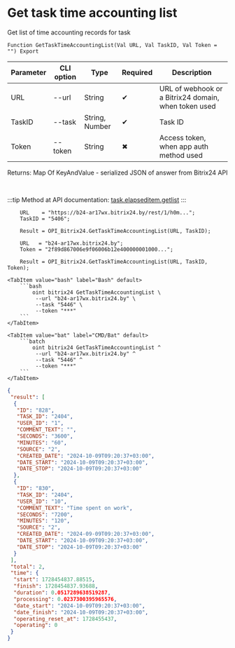 ﻿---
sidebar_position: 3
---


# Get task time accounting list
 Get list of time accounting records for task



`Function GetTaskTimeAccountingList(Val URL, Val TaskID, Val Token = "") Export`

  | Parameter | CLI option | Type | Required | Description |
  |-|-|-|-|-|
  | URL | --url | String | &#x2714; | URL of webhook or a Bitrix24 domain, when token used |
  | TaskID | --task | String, Number | &#x2714; | Task ID |
  | Token | --token | String | &#x2716; | Access token, when app auth method used |

  
  Returns:  Map Of KeyAndValue - serialized JSON of answer from Bitrix24 API

<br/>

:::tip
Method at API documentation: [task.elapseditem.getlist](https://dev.1c-bitrix.ru/rest_help/tasks/task/elapseditem/getlist.php)
:::
<br/>



```bsl title="1C:Enterprise/OneScript code example"
    URL    = "https://b24-ar17wx.bitrix24.by/rest/1/h0m...";
    TaskID = "5406";

    Result = OPI_Bitrix24.GetTaskTimeAccountingList(URL, TaskID);

    URL   = "b24-ar17wx.bitrix24.by";
    Token = "2f89d867006e9f06006b12e400000001000...";

    Result = OPI_Bitrix24.GetTaskTimeAccountingList(URL, TaskID, Token);
```
 

 <Tabs>
  
    <TabItem value="bash" label="Bash" default>
        ```bash
            oint bitrix24 GetTaskTimeAccountingList \
             --url "b24-ar17wx.bitrix24.by" \
             --task "5446" \
             --token "***"
        ```
    </TabItem>
  
    <TabItem value="bat" label="CMD/Bat" default>
        ```batch
            oint bitrix24 GetTaskTimeAccountingList ^
             --url "b24-ar17wx.bitrix24.by" ^
             --task "5446" ^
             --token "***"
        ```
    </TabItem>
</Tabs>


```json title="Result"
{
 "result": [
  {
   "ID": "828",
   "TASK_ID": "2404",
   "USER_ID": "1",
   "COMMENT_TEXT": "",
   "SECONDS": "3600",
   "MINUTES": "60",
   "SOURCE": "2",
   "CREATED_DATE": "2024-10-09T09:20:37+03:00",
   "DATE_START": "2024-10-09T09:20:37+03:00",
   "DATE_STOP": "2024-10-09T09:20:37+03:00"
  },
  {
   "ID": "830",
   "TASK_ID": "2404",
   "USER_ID": "10",
   "COMMENT_TEXT": "Time spent on work",
   "SECONDS": "7200",
   "MINUTES": "120",
   "SOURCE": "2",
   "CREATED_DATE": "2024-09-09T09:20:37+03:00",
   "DATE_START": "2024-10-09T09:20:37+03:00",
   "DATE_STOP": "2024-10-09T09:20:37+03:00"
  }
 ],
 "total": 2,
 "time": {
  "start": 1728454837.88515,
  "finish": 1728454837.93688,
  "duration": 0.0517289638519287,
  "processing": 0.0237300395965576,
  "date_start": "2024-10-09T09:20:37+03:00",
  "date_finish": "2024-10-09T09:20:37+03:00",
  "operating_reset_at": 1728455437,
  "operating": 0
 }
}
```
